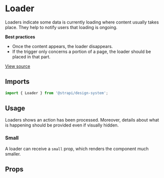 

<Meta of={LoaderStories} />

# Loader

Loaders indicate some data is currently loading where content usually takes place. They help to notify users that
loading is ongoing.

**Best practices**

- Once the content appears, the loader disappears.
- If the trigger only concerns a portion of a page, the loader should be placed in that part.

[View source](https://github.com/strapi/design-system/tree/main/packages/design-system/src/Loader)

## Imports

```js
import { Loader } from '@strapi/design-system';
```

## Usage

Loaders shows an action has been processed. Moreover, details about what is happening should be provided even if
visually hidden.

<Canvas of={LoaderStories.Base} />

### Small

A loader can receive a `small` prop, which renders the component much smaller.

<Canvas of={LoaderStories.Small} />

## Props

<TypeTable of={Loader} />
